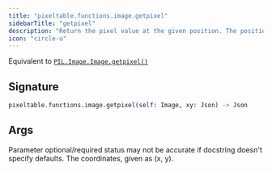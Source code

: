 ```yaml
---
title: "pixeltable.functions.image.getpixel"
sidebarTitle: "getpixel"
description: "Return the pixel value at the given position. The position `xy` is a tuple containing the x and y coordinates."
icon: "circle-u"
---
```

Equivalent to [`PIL.Image.Image.getpixel()`](https://pillow.readthedocs.io/en/stable/reference/Image.html#PIL.Image.Image.getpixel)


## Signature

```python
pixeltable.functions.image.getpixel(self: Image, xy: Json) -> Json
```

## Args

<Note>
Parameter optional/required status may not be accurate if docstring doesn't specify defaults.
</Note>

<ParamField path="xy" type="Json" required>
  The coordinates, given as (x, y).


</ParamField>

